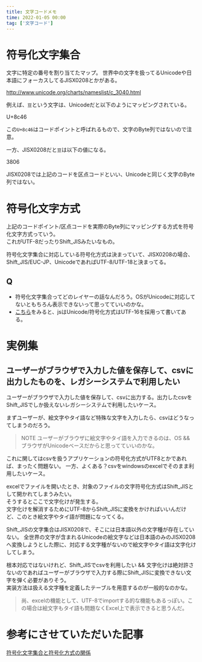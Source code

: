 ```yaml
---
title: 文字コードメモ
time: 2022-01-05 00:00
tag: ['文字コード']
---
```



# 符号化文字集合

文字に特定の番号を割り当てたマップ。
世界中の文字を扱ってるUnicodeや日本語にフォーカスしてるJISX0208とかがある。

http://www.unicode.org/charts/nameslist/c_3040.html

例えば、`豆`という文字は、Unicodeだと以下のようにマッピングされている。  

U+8c46

この`U+8c46`はコードポイントと呼ばれるもので、文字のByte列ではないので注意。  

一方、JISX0208だと`豆`は以下の値になる。

3806  

JISX0208では上記のコードを区点コードといい、Unicodeと同じく文字のByte列ではない。

# 符号化文字方式

上記のコードポイント/区点コードを実際のByte列にマッピングする方式を符号化文字方式っていう。  
これがUTF-8だったりShift_JISみたいなもの。

符号化文字集合に対応している符号化方式は決まっていて、JISX0208の場合、Shift_JIS/EUC-JP、UnicodeであればUTF-8/UTF-18と決まってる。


## Q

- 符号化文字集合ってどのレイヤーの話なんだろう。OSがUnicodeに対応してないともちろん表示できないって思ってていいのかな。
- [こちら](https://jsprimer.net/basic/string-unicode/)をみると、jsはUnicode/符号化方式はUTF-16を採用って書いてある。


# 実例集

## ユーザーがブラウザで入力した値を保存して、csvに出力したものを、レガシーシステムで利用したい

ユーザーがブラウザで入力した値を保存して、csvに出力する。出力したcsvをShift_JISでしか扱えないレガシーシステムで利用したいケース。

まずユーザーが、絵文字やタイ語など特殊な文字を入力したら、csvはどうなってしまうのだろう。  

> NOTE ユーザーがブラウザに絵文字やタイ語を入力できるのは、OS && ブラウザがUnicodeベースだからと思ってていいのかな。

これに関してはcsvを扱うアプリケーションの符号化方式がUTF8とかであれば、まったく問題ない。
一方、よくある？csvをwindowsのexcelでそのまま利用したいケース。  

excelでファイルを開いたとき、対象のファイルの文字符号化方式はShift_JISとして開かれてしまうみたい。  
そうするとここで文字化けが発生する。  
文字化けを解消するためにUTF-8からShift_JISに変換をかければいいんだけど、このとき絵文字やタイ語が問題になってくる。  

Shift_JISの文字集合はJISX0208で、そこには日本語以外の文字種が存在していない。
全世界の文字が含まれるUnicodeの絵文字などは日本語のみのJISX0208へ変換しようとした際に、対応する文字種がないので絵文字やタイ語は文字化けしてしまう。  

根本対応ではないけれど、Shift_JISでcsvを利用したい && 文字化けは絶対許さないのであればユーザーがブラウザで入力する際にShift_JISに変換できない文字を弾く必要がありそう。  
実装方法は扱える文字種を定義したテーブルを用意するのが一般的なのかな。

> 尚、excelの機能として、UTF-8でimportする的な機能もあるっぽい。この場合は絵文字もタイ語も問題なくExcel上で表示できると思うんだ。

# 参考にさせていただいた記事

[符号化文字集合と符号化方式の関係](https://qiita.com/yuji38kwmt/items/b3a7820b4d3b544da4ff#%E7%AC%A6%E5%8F%B7%E5%8C%96%E6%96%87%E5%AD%97%E9%9B%86%E5%90%88%E3%81%A8%E7%AC%A6%E5%8F%B7%E5%8C%96%E6%96%B9%E5%BC%8F%E3%81%AE%E9%96%A2%E4%BF%82)






